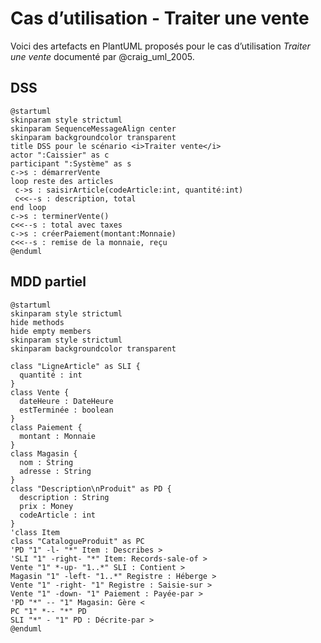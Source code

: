 # Cas d'utilisation - Traiter une vente {#sec-CU_Traiter_vente}

Voici des artefacts en PlantUML proposés pour le cas d'utilisation *Traiter une vente* documenté par @craig_uml_2005.

## DSS {#sec-DSS_traiter_vente}

```.plantuml
@startuml
skinparam style strictuml
skinparam SequenceMessageAlign center
skinparam backgroundcolor transparent
title DSS pour le scénario <i>Traiter vente</i>
actor ":Caissier" as c
participant ":Système" as s
c->s : démarrerVente
loop reste des articles
 c->s : saisirArticle(codeArticle:int, quantité:int)
 c<<--s : description, total
end loop
c->s : terminerVente()
c<<--s : total avec taxes
c->s : créerPaiement(montant:Monnaie)
c<<--s : remise de la monnaie, reçu
@enduml
```

## MDD partiel

```.plantuml
@startuml
skinparam style strictuml
hide methods
hide empty members
skinparam style strictuml
skinparam backgroundcolor transparent

class "LigneArticle" as SLI {
  quantité : int
}
class Vente {
  dateHeure : DateHeure
  estTerminée : boolean
}
class Paiement {
  montant : Monnaie
}
class Magasin {
  nom : String
  adresse : String
}
class "Description\nProduit" as PD {
  description : String
  prix : Money
  codeArticle : int
}
'class Item
class "CatalogueProduit" as PC
'PD "1" -l- "*" Item : Describes >
'SLI "1" -right- "*" Item: Records-sale-of >
Vente "1" *-up- "1..*" SLI : Contient >
Magasin "1" -left- "1..*" Registre : Héberge >
Vente "1" -right- "1" Registre : Saisie-sur >
Vente "1" -down- "1" Paiement : Payée-par >
'PD "*" -- "1" Magasin: Gère <
PC "1" *-- "*" PD
SLI "*" - "1" PD : Décrite-par >
@enduml
```